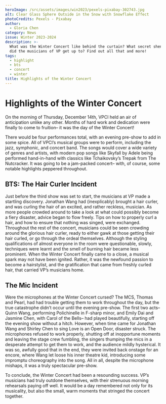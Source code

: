 ```yaml
---
heroImage: /src/assets/images/win2023/pexels-pixabay-302743.jpg
alt: Clear Glass Sphere Outside in the Snow with Snowflake Effect
photoCredits: Pexels - Pixabay
author:
  - Gloria Chen
category: News
issue: Winter 2023-2024
description: >-
  What was the Winter Concert like behind the curtain? What secret shenanigans
  did the musicians of VP get up to? Find out all that and more!
tags:
  - highlight
  - bts
  - concert
  - winter
title: Highlights of the Winter Concert
---
```


# Highlights of the Winter Concert

On the morning of Thursday, December 14th, VPCI held an air of anticipation unlike any other. Months of hard work and dedication were finally to come to fruition– it was the day of the Winter Concert!

There would be four performances total, with an evening pre-show to add in some spice. All of VPCI’s musical groups were to perform, including the jazz, symphonic, and concert band. The songs would cover a wide variety of genres and artists, with modern pop songs like Skyfall by Adele being performed hand-in-hand with classics like Tchaikovsky’s Trepak from The Nutcracker. It was going to be a jam-packed concert– with, of course, some notable highlights peppered throughout.

## BTS: The Hair Curler Incident

Just before the third show was set to start, the musicians at VP made a startling discovery. Jonathan Wang had (inexplicably) brought a hair curler, and was curling the hair of an excited, and rather reckless, musician. As more people crowded around to take a look at what could possibly become a fiery disaster, advice began to flow freely. Tips on how to properly curl a hair, and how to ensure that nothing was singed, were exchanged. Throughout the rest of the concert, musicians could be seen crowding around the glorious hair curler, ready to either gawk at those getting their hair curled, or go through the ordeal themselves. Although the styling qualifications of almost everyone in the room were questionable, slowly, techniques were learnt and the smell of burning hair became less prominent. When the Winter Concert finally came to a close, a musical spark may not have been ignited. Rather, it was the newfound passion to become a hairstylist, and the gratification that came from freshly curled hair, that carried VP’s musicians home.

## The Mic Incident

Were the microphones at the Winter Concert cursed? The MCS, Thomas and Pearl, had had trouble getting them to work throughout the day, but the true catastrophe didn’t occur until the evening pre-show. The first two acts– Quinn Wang, performing Polichinelle in F-sharp minor, and Emily Dai and Jasmine Chen, with Carol of the Bells– had played beautifully, starting off the evening show without a hitch. However, when time came for Jonathan Wang and Shirley Chen to sing Love is an Open Door, disaster struck. The microphones refused to work properly, shutting off at inopportune moments and leaving the stage crew fumbling, the singers thumping the mics in a desperate attempt to get them to work, and the audience mildly hysterical. It was so, awfully good that in the end, they were invited back onstage for an encore, where Wang let loose his inner theatre kid, introducing some impromptu choreography into the song. All in all, despite the microphone mishaps, it was a truly spectacular pre-show.

To conclude, the Winter Concert had been a resounding success. VP’s musicians had truly outdone themselves, with their strenuous morning rehearsals paying off well. It would be a day remembered not only for its musicality, but also the small, warm moments that stringed the concert together.
